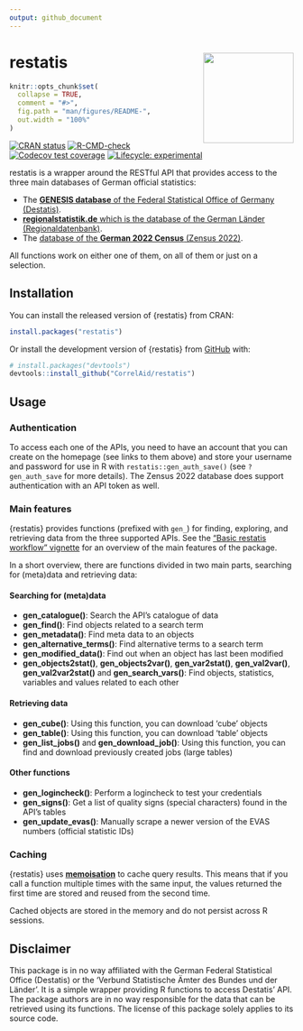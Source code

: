 ```yaml
---
output: github_document
---
```


# restatis <img src="man/figures/hexsticker_restatis.png" width="160px" align="right" />

<!-- README.md is generated from README.Rmd. Please edit that file -->

```r
knitr::opts_chunk$set(
  collapse = TRUE,
  comment = "#>",
  fig.path = "man/figures/README-",
  out.width = "100%"
)
```

<!-- badges: start -->
[![CRAN status](https://www.r-pkg.org/badges/version/restatis)](https://CRAN.R-project.org/package=restatis)
[![R-CMD-check](https://github.com/CorrelAid/restatis/actions/workflows/R-CMD-check.yaml/badge.svg)](https://github.com/CorrelAid/restatis/actions/workflows/R-CMD-check.yaml)
[![Codecov test coverage](https://codecov.io/gh/CorrelAid/restatis/branch/main/graph/badge.svg)](https://app.codecov.io/gh/CorrelAid/restatis?branch=main)
[![Lifecycle: experimental](https://img.shields.io/badge/lifecycle-experimental-orange.svg)](https://lifecycle.r-lib.org/articles/stages.html#experimental)
<!-- badges: end -->

restatis is a wrapper around the RESTful API that provides access to the three main databases of German official statistics:

- The [**GENESIS database** of the Federal Statistical Office of Germany (Destatis)](https://www-genesis.destatis.de/genesis/online).
- [**regionalstatistik.de** which is the database of the German Länder (Regionaldatenbank)](https://www.regionalstatistik.de/genesis/online/).
- The [database of the **German 2022 Census** (Zensus 2022)](https://ergebnisse.zensus2022.de/datenbank/online/).

All functions work on either one of them, on all of them or just on a selection.

## Installation

You can install the released version of {restatis} from CRAN:

``` r
install.packages("restatis")
```

Or install the development version of {restatis} from [GitHub](https://github.com/CorrelAid/restatis) with:

``` r
# install.packages("devtools")
devtools::install_github("CorrelAid/restatis")
```

## Usage

### Authentication

To access each one of the APIs, you need to have an account that you can create on the homepage (see links to them above) and store your username and password for use in R with `restatis::gen_auth_save()` (see `?gen_auth_save` for more details). The Zensus 2022 database does support authentication with an API token as well.

### Main features

{restatis} provides functions (prefixed with `gen_`) for finding, exploring, and retrieving data from the three supported APIs. See the ["Basic restatis workflow" vignette](https://correlaid.github.io/restatis/articles/restatis.html) for an overview of the main features of the package.

In a short overview, there are functions divided in two main parts, searching for (meta)data and retrieving data:

#### Searching for (meta)data
- **gen_catalogue()**: Search the API's catalogue of data
- **gen_find()**: Find objects related to a search term
- **gen_metadata()**: Find meta data to an objects
- **gen_alternative_terms()**: Find alternative terms to a search term
- **gen_modified_data()**: Find out when an object has last been modified
- **gen_objects2stat()**, **gen_objects2var()**, **gen_var2stat()**, **gen_val2var()**, **gen_val2var2stat()** and **gen_search_vars()**: Find objects, statistics, variables and values related to each other

#### Retrieving data
- **gen_cube()**: Using this function, you can download 'cube' objects
- **gen_table()**: Using this function, you can download 'table' objects 
- **gen_list_jobs()** and **gen_download_job()**: Using this function, you can find and download previously created jobs (large tables)

#### Other functions
- **gen_logincheck()**: Perform a logincheck to test your credentials
- **gen_signs()**: Get a list of quality signs (special characters) found in the API's tables
- **gen_update_evas()**: Manually scrape a newer version of the EVAS numbers (official statistic IDs)

### Caching

{restatis} uses [**memoisation**](https://github.com/r-lib/memoise) to cache query results. This means that if you call a function multiple times with the same input, the values returned the first time are stored and reused from the second time.

Cached objects are stored in the memory and do not persist across R sessions.

## Disclaimer

This package is in no way affiliated with the German Federal Statistical Office (Destatis) or the 'Verbund Statistische Ämter des Bundes und der Länder'. It is a simple wrapper providing R functions to access Destatis' API. The package authors are in no way responsible for the data that can be retrieved using its functions. The license of this package solely applies to its source code. 
